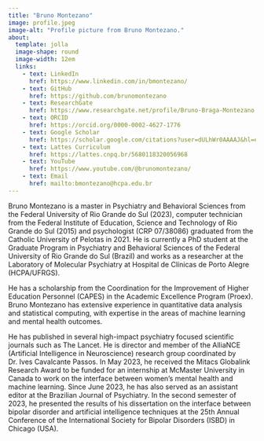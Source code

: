 ```yaml
---
title: "Bruno Montezano"
image: profile.jpeg
image-alt: "Profile picture from Bruno Montezano."
about: 
  template: jolla
  image-shape: round
  image-width: 12em
  links:
    - text: LinkedIn
      href: https://www.linkedin.com/in/bmontezano/
    - text: GitHub
      href: https://github.com/brunomontezano
    - text: ResearchGate
      href: https://www.researchgate.net/profile/Bruno-Braga-Montezano
    - text: ORCID
      href: https://orcid.org/0000-0002-4627-1776
    - text: Google Scholar
      href: https://scholar.google.com/citations?user=dULhWr0AAAAJ&hl=en
    - text: Lattes Curriculum
      href: https://lattes.cnpq.br/5680118320056968
    - text: YouTube
      href: https://www.youtube.com/@brunomontezano/
    - text: Email
      href: mailto:bmontezano@hcpa.edu.br
---
```


Bruno Montezano is a master in Psychiatry and Behavioral Sciences from the
Federal University of Rio Grande do Sul (2023), computer technician from the
Federal Institute of Education, Science and Technology of Rio Grande do Sul
(2015) and psychologist (CRP 07/38086) graduated from the Catholic University of
Pelotas in 2021. He is currently a PhD student at the Graduate Program in
Psychiatry and Behavioral Sciences of the Federal University of Rio Grande do
Sul (Brazil) and works as a researcher at the Laboratory of Molecular Psychiatry
at Hospital de Clínicas de Porto Alegre (HCPA/UFRGS).

He has a scholarship from the Coordination for the Improvement of Higher
Education Personnel (CAPES) in the Academic Excellence Program (Proex). Bruno
Montezano has extensive experience in quantitative data analysis and statistical
computing, with expertise in the areas of machine learning and mental health
outcomes.

He has published in several high-impact psychiatry focused scientific journals
such as The Lancet. He is director and member of the AlliaNCE (Artificial
Intelligence in Neuroscience) research group coordinated by Dr. Ives Cavalcante
Passos. In May 2023, he received the Mitacs Globalink Research Award to be
funded for an internship at McMaster University in Canada to work on the
interface between women's mental health and machine learning. Since June 2023,
he has also served as an assistant editor at the Brazilian Journal of
Psychiatry. In the second semester of 2023, he presented the results of his
dissertation on the interface between bipolar disorder and artificial
intelligence techniques at the 25th Annual Conference of the International
Society for Bipolar Disorders (ISBD) in Chicago (USA).